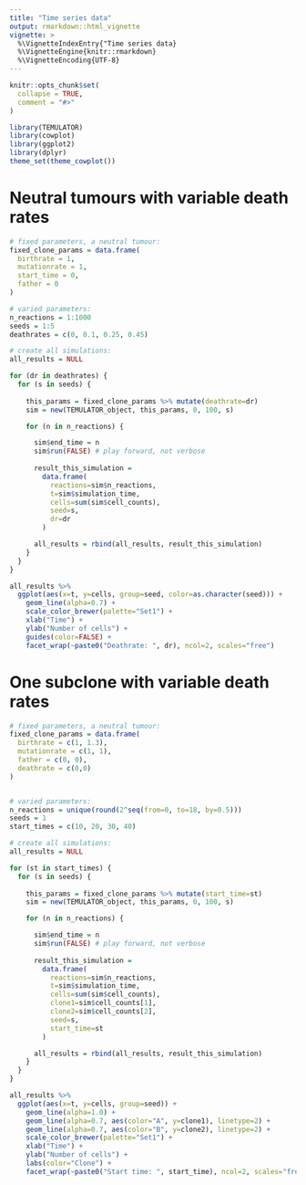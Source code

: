 ```yaml
---
title: "Time series data"
output: rmarkdown::html_vignette
vignette: >
  %\VignetteIndexEntry{"Time series data}
  %\VignetteEngine{knitr::rmarkdown}
  %\VignetteEncoding{UTF-8}
---
```


```r
knitr::opts_chunk$set(
  collapse = TRUE,
  comment = "#>"
)
```


```r
library(TEMULATOR)
library(cowplot)
library(ggplot2)
library(dplyr)
theme_set(theme_cowplot())
```


# Neutral tumours with variable death rates

```r
# fixed parameters, a neutral tumour:
fixed_clone_params = data.frame(
  birthrate = 1,
  mutationrate = 1,
  start_time = 0,
  father = 0
)

# varied parameters:
n_reactions = 1:1000
seeds = 1:5
deathrates = c(0, 0.1, 0.25, 0.45)
```


```r
# create all simulations:
all_results = NULL

for (dr in deathrates) {
  for (s in seeds) {
    
    this_params = fixed_clone_params %>% mutate(deathrate=dr)
    sim = new(TEMULATOR_object, this_params, 0, 100, s)

    for (n in n_reactions) {

      sim$end_time = n
      sim$run(FALSE) # play forward, not verbose
      
      result_this_simulation =
        data.frame(
          reactions=sim$n_reactions,
          t=sim$simulation_time,
          cells=sum(sim$cell_counts),
          seed=s,
          dr=dr
        )

      all_results = rbind(all_results, result_this_simulation)
    }
  }
}
```


```r
all_results %>% 
  ggplot(aes(x=t, y=cells, group=seed, color=as.character(seed))) + 
    geom_line(alpha=0.7) + 
    scale_color_brewer(palette="Set1") + 
    xlab("Time") + 
    ylab("Number of cells") + 
    guides(color=FALSE) +
    facet_wrap(~paste0("Deathrate: ", dr), ncol=2, scales="free")
```



# One subclone with variable death rates

```r
# fixed parameters, a neutral tumour:
fixed_clone_params = data.frame(
  birthrate = c(1, 1.3),
  mutationrate = c(1, 1),
  father = c(0, 0),
  deathrate = c(0,0)
)


# varied parameters:
n_reactions = unique(round(2^seq(from=0, to=18, by=0.5)))
seeds = 1
start_times = c(10, 20, 30, 40)
```


```r
# create all simulations:
all_results = NULL

for (st in start_times) {
  for (s in seeds) {
    
    this_params = fixed_clone_params %>% mutate(start_time=st)
    sim = new(TEMULATOR_object, this_params, 0, 100, s)

    for (n in n_reactions) {

      sim$end_time = n
      sim$run(FALSE) # play forward, not verbose
      
      result_this_simulation =
        data.frame(
          reactions=sim$n_reactions,
          t=sim$simulation_time,
          cells=sum(sim$cell_counts),
          clone1=sim$cell_counts[1],
          clone2=sim$cell_counts[2],
          seed=s,
          start_time=st
        )

      all_results = rbind(all_results, result_this_simulation)
    }
  }
}
```



```r
all_results %>% 
  ggplot(aes(x=t, y=cells, group=seed)) + 
    geom_line(alpha=1.0) + 
    geom_line(alpha=0.7, aes(color="A", y=clone1), linetype=2) + 
    geom_line(alpha=0.7, aes(color="B", y=clone2), linetype=2) + 
    scale_color_brewer(palette="Set1") + 
    xlab("Time") + 
    ylab("Number of cells") + 
    labs(color="Clone") +
    facet_wrap(~paste0("Start time: ", start_time), ncol=2, scales="free")
```

